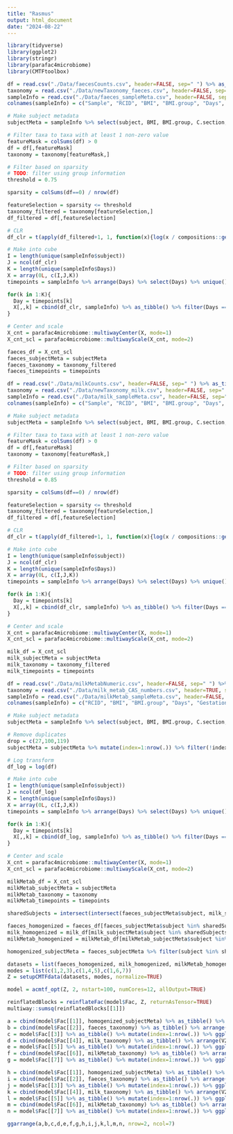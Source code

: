 ```yaml
---
title: "Rasmus"
output: html_document
date: "2024-08-22"
---
```


```r
library(tidyverse)
library(ggplot2)
library(stringr)
library(parafac4microbiome)
library(CMTFtoolbox)
```

```r
df = read.csv("./Data/faecesCounts.csv", header=FALSE, sep=" ") %>% as_tibble()
taxonomy = read.csv("./Data/newTaxonomy_faeces.csv", header=FALSE, sep=" ") %>% as_tibble()
sampleInfo = read.csv("./Data/faeces_sampleMeta.csv", header=FALSE, sep=" ") %>% as_tibble()
colnames(sampleInfo) = c("Sample", "RCID", "BMI", "BMI.group", "Days", "Gestational.age", "C.section", "AB.infant", "AB.mother", "Secretor", "Lewis", "subject")

# Make subject metadata
subjectMeta = sampleInfo %>% select(subject, BMI, BMI.group, C.section, Secretor, Lewis) %>% unique() %>% arrange(subject)

# Filter taxa to taxa with at least 1 non-zero value
featureMask = colSums(df) > 0
df = df[,featureMask]
taxonomy = taxonomy[featureMask,]

# Filter based on sparsity
# TODO: filter using group information
threshold = 0.75

sparsity = colSums(df==0) / nrow(df)

featureSelection = sparsity <= threshold
taxonomy_filtered = taxonomy[featureSelection,]
df_filtered = df[,featureSelection]

# CLR
df_clr = t(apply(df_filtered+1, 1, function(x){log(x / compositions::geometricmean(x))})) %>% as_tibble()

# Make into cube
I = length(unique(sampleInfo$subject))
J = ncol(df_clr)
K = length(unique(sampleInfo$Days))
X = array(0L, c(I,J,K))
timepoints = sampleInfo %>% arrange(Days) %>% select(Days) %>% unique() %>% pull()

for(k in 1:K){
  Day = timepoints[k]
  X[,,k] = cbind(df_clr, sampleInfo) %>% as_tibble() %>% filter(Days == Day) %>% select(c(colnames(df_clr),subject)) %>% right_join(subjectMeta) %>% arrange(subject) %>% select(-colnames(subjectMeta)) %>% as.matrix()
}

# Center and scale
X_cnt = parafac4microbiome::multiwayCenter(X, mode=1)
X_cnt_scl = parafac4microbiome::multiwayScale(X_cnt, mode=2)

faeces_df = X_cnt_scl
faeces_subjectMeta = subjectMeta
faeces_taxonomy = taxonomy_filtered
faeces_timepoints = timepoints
```
```r
df = read.csv("./Data/milkCounts.csv", header=FALSE, sep=" ") %>% as_tibble()
taxonomy = read.csv("./Data/newTaxonomy_milk.csv", header=FALSE, sep=" ") %>% as_tibble()
sampleInfo = read.csv("./Data/milk_sampleMeta.csv", header=FALSE, sep=" ") %>% as_tibble()
colnames(sampleInfo) = c("Sample", "RCID", "BMI", "BMI.group", "Days", "Gestational.age", "C.section", "AB.infant", "AB.mother", "Secretor", "Lewis", "subject")

# Make subject metadata
subjectMeta = sampleInfo %>% select(subject, BMI, BMI.group, C.section, Secretor, Lewis) %>% unique() %>% arrange(subject)

# Filter taxa to taxa with at least 1 non-zero value
featureMask = colSums(df) > 0
df = df[,featureMask]
taxonomy = taxonomy[featureMask,]

# Filter based on sparsity
# TODO: filter using group information
threshold = 0.85

sparsity = colSums(df==0) / nrow(df)

featureSelection = sparsity <= threshold
taxonomy_filtered = taxonomy[featureSelection,]
df_filtered = df[,featureSelection]

# CLR
df_clr = t(apply(df_filtered+1, 1, function(x){log(x / compositions::geometricmean(x))})) %>% as_tibble()

# Make into cube
I = length(unique(sampleInfo$subject))
J = ncol(df_clr)
K = length(unique(sampleInfo$Days))
X = array(0L, c(I,J,K))
timepoints = sampleInfo %>% arrange(Days) %>% select(Days) %>% unique() %>% pull()

for(k in 1:K){
  Day = timepoints[k]
  X[,,k] = cbind(df_clr, sampleInfo) %>% as_tibble() %>% filter(Days == Day) %>% select(c(colnames(df_clr),subject)) %>% right_join(subjectMeta) %>% arrange(subject) %>% select(-colnames(subjectMeta)) %>% as.matrix()
}

# Center and scale
X_cnt = parafac4microbiome::multiwayCenter(X, mode=1)
X_cnt_scl = parafac4microbiome::multiwayScale(X_cnt, mode=2)

milk_df = X_cnt_scl
milk_subjectMeta = subjectMeta
milk_taxonomy = taxonomy_filtered
milk_timepoints = timepoints
```

```r
df = read.csv("./Data/milkMetabNumeric.csv", header=FALSE, sep=" ") %>% as_tibble()
taxonomy = read.csv("./Data/milk_metab_CAS_numbers.csv", header=TRUE, sep=" ") %>% as_tibble()
sampleInfo = read.csv("./Data/milkMetab_sampleMeta.csv", header=FALSE, sep=" ") %>% as_tibble()
colnames(sampleInfo) = c("RCID", "BMI", "BMI.group", "Days", "Gestational.age", "C.section", "AB.infant", "AB.mother", "Secretor", "Lewis", "subject")

# Make subject metadata
subjectMeta = sampleInfo %>% select(subject, BMI, BMI.group, C.section, Secretor, Lewis) %>% unique() %>% arrange(subject)

# Remove duplicates
drop = c(27,100,119)
subjectMeta = subjectMeta %>% mutate(index=1:nrow(.)) %>% filter(!index %in% drop) %>% select(-index) %>% arrange(subject)

# Log transform
df_log = log(df)

# Make into cube
I = length(unique(sampleInfo$subject))
J = ncol(df_log)
K = length(unique(sampleInfo$Days))
X = array(0L, c(I,J,K))
timepoints = sampleInfo %>% arrange(Days) %>% select(Days) %>% unique() %>% pull()

for(k in 1:K){
  Day = timepoints[k]
  X[,,k] = cbind(df_log, sampleInfo) %>% as_tibble() %>% filter(Days == Day) %>% select(c(colnames(df_log),subject)) %>% right_join(subjectMeta) %>% arrange(subject) %>% select(-colnames(subjectMeta)) %>% as.matrix()
}

# Center and scale
X_cnt = parafac4microbiome::multiwayCenter(X, mode=1)
X_cnt_scl = parafac4microbiome::multiwayScale(X_cnt, mode=2)

milkMetab_df = X_cnt_scl
milkMetab_subjectMeta = subjectMeta
milkMetab_taxonomy = taxonomy
milkMetab_timepoints = timepoints
```
```r
sharedSubjects = intersect(intersect(faeces_subjectMeta$subject, milk_subjectMeta$subject), milkMetab_subjectMeta$subject)

faeces_homogenized = faeces_df[faeces_subjectMeta$subject %in% sharedSubjects,,]
milk_homogenized = milk_df[milk_subjectMeta$subject %in% sharedSubjects,,]
milkMetab_homogenized = milkMetab_df[milkMetab_subjectMeta$subject %in% sharedSubjects,,]

homogenized_subjectMeta = faeces_subjectMeta %>% filter(subject %in% sharedSubjects) %>% arrange(subject)
```

```r
datasets = list(faeces_homogenized, milk_homogenized, milkMetab_homogenized)
modes = list(c(1,2,3),c(1,4,5),c(1,6,7))
Z = setupCMTFdata(datasets, modes, normalize=TRUE)
```

```r
model = acmtf_opt(Z, 2, nstart=100, numCores=12, allOutput=TRUE)
```

```r
reinflatedBlocks = reinflateFac(model$Fac, Z, returnAsTensor=TRUE)
multiway::sumsq(reinflatedBlocks[[1]])

a = cbind(model$Fac[[1]], homogenized_subjectMeta) %>% as_tibble() %>% arrange(BMI.group, subject) %>% mutate(index=1:nrow(.)) %>% ggplot(aes(x=index,y=`1`,fill=as.factor(BMI.group))) + geom_bar(stat="identity") + theme(legend.position="none")
b = cbind(model$Fac[[2]], faeces_taxonomy) %>% as_tibble() %>% arrange(V2, V3, V4, V5, V6, V7, V1) %>% mutate(index=1:nrow(.)) %>% ggplot(aes(x=index,y=`1`,fill=as.factor(V3))) + geom_bar(stat="identity") + theme(legend.position="none")
c = model$Fac[[3]] %>% as_tibble() %>% mutate(index=1:nrow(.)) %>% ggplot(aes(x=index,y=V1)) + geom_line()
d = cbind(model$Fac[[4]], milk_taxonomy) %>% as_tibble() %>% arrange(V2, V3, V4, V5, V6, V7, V1) %>% mutate(index=1:nrow(.)) %>% ggplot(aes(x=index,y=`1`,fill=as.factor(V3))) + geom_bar(stat="identity") + theme(legend.position="none")
e = model$Fac[[5]] %>% as_tibble() %>% mutate(index=1:nrow(.)) %>% ggplot(aes(x=index,y=V1)) + geom_line()
f = cbind(model$Fac[[6]], milkMetab_taxonomy) %>% as_tibble() %>% arrange(X.CAS) %>% mutate(index=1:nrow(.)) %>% ggplot(aes(x=index,y=`1`)) + geom_bar(stat="identity") + theme(legend.position="none")
g = model$Fac[[7]] %>% as_tibble() %>% mutate(index=1:nrow(.)) %>% ggplot(aes(x=index,y=V1)) + geom_line()

h = cbind(model$Fac[[1]], homogenized_subjectMeta) %>% as_tibble() %>% arrange(BMI.group, subject) %>% mutate(index=1:nrow(.)) %>% ggplot(aes(x=index,y=`2`,fill=as.factor(BMI.group))) + geom_bar(stat="identity") + theme(legend.position="none")
i = cbind(model$Fac[[2]], faeces_taxonomy) %>% as_tibble() %>% arrange(V2, V3, V4, V5, V6, V7, V1) %>% mutate(index=1:nrow(.)) %>% ggplot(aes(x=index,y=`2`,fill=as.factor(V3))) + geom_bar(stat="identity") + theme(legend.position="none")
j = model$Fac[[3]] %>% as_tibble() %>% mutate(index=1:nrow(.)) %>% ggplot(aes(x=index,y=V2)) + geom_line()
k = cbind(model$Fac[[4]], milk_taxonomy) %>% as_tibble() %>% arrange(V2, V3, V4, V5, V6, V7, V1) %>% mutate(index=1:nrow(.)) %>% ggplot(aes(x=index,y=`2`,fill=as.factor(V3))) + geom_bar(stat="identity") + theme(legend.position="none")
l = model$Fac[[5]] %>% as_tibble() %>% mutate(index=1:nrow(.)) %>% ggplot(aes(x=index,y=V2)) + geom_line()
m = cbind(model$Fac[[6]], milkMetab_taxonomy) %>% as_tibble() %>% arrange(X.CAS) %>% mutate(index=1:nrow(.)) %>% ggplot(aes(x=index,y=`2`)) + geom_bar(stat="identity") + theme(legend.position="none")
n = model$Fac[[7]] %>% as_tibble() %>% mutate(index=1:nrow(.)) %>% ggplot(aes(x=index,y=V2)) + geom_line()

ggarrange(a,b,c,d,e,f,g,h,i,j,k,l,m,n, nrow=2, ncol=7)


```

